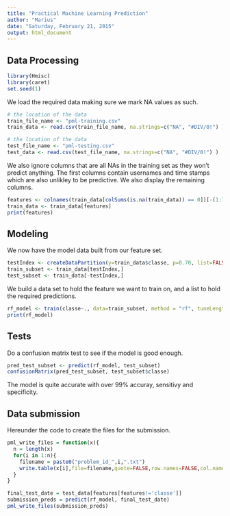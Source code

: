 ```yaml
---
title: "Practical Machine Learning Prediction"
author: "Marius"
date: "Saturday, February 21, 2015"
output: html_document
---
```


## Data Processing

```r
library(Hmisc)
library(caret)
set.seed(1)
```

We load the required data making sure we mark NA values as such.

```r
# the location of the data
train_file_name <- "pml-training.csv"
train_data <- read.csv(train_file_name, na.strings=c("NA", "#DIV/0!") )

# the location of the data
test_file_name <- "pml-testing.csv"
test_data <- read.csv(test_file_name, na.strings=c("NA", "#DIV/0!") )
```

We also ignore columns that are all NAs in the training set as they won't predict anything. The first columns contain usernames and time stamps which are also unlikley to be predictive. We also display the remaining columns.
```r
features <- colnames(train_data[colSums(is.na(train_data)) == 0])[-(1:7)]
train_data <- train_data[features]
print(features)
```

## Modeling

We now have the model data built from our feature set.

```r
testIndex <- createDataPartition(y=train_data$classe, p=0.70, list=FALSE )
train_subset <- train_data[testIndex,]
test_subset <- train_data[-testIndex,]
```

We build a data set to hold the feature we want to train on, and a list to hold the required predictions.

```r

rf_model <- train(classe~., data=train_subset, method = "rf", tuneLength = 1, ntree = 50)
print(rf_model)

```

## Tests

Do a confusion matrix test to see if the model is good enough.

```r
pred_test_subset <- predict(rf_model, test_subset)
confusionMatrix(pred_test_subset, test_subset$classe)

```

The model is quite accurate with over 99% accuray, sensitivy and specificity.

## Data submission

Hereunder the code to create the files for the submission.

```r
pml_write_files = function(x){
  n = length(x)
  for(i in 1:n){
    filename = paste0("problem_id_",i,".txt")
    write.table(x[i],file=filename,quote=FALSE,row.names=FALSE,col.names=FALSE)
  }
}

final_test_date = test_data[features[features!='classe']]
submission_preds = predict(rf_model, final_test_date)
pml_write_files(submission_preds)
```

